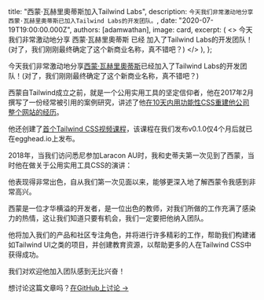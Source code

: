 
  title: "西蒙·瓦赫里奧蒂斯加入Tailwind Labs",
  description: `今天我们非常激动地分享西蒙·瓦赫里奧蒂斯已加入Tailwind Labs的开发团队。`,
  date: "2020-07-19T19:00:00.000Z",
  authors: [adamwathan],
  image: card,
  excerpt: (
    <>
      今天我们非常激动地分享 <Link href="https://twitter.com/simonswiss">西蒙·瓦赫里奧蒂斯</Link> 已经
      加入了Tailwind Labs的开发团队！(对了，我们刚刚最终确定了这个新商业名称，真不错吧？)
    </>
  ),
};

今天我们非常激动地分享[西蒙·瓦赫里奧蒂斯](https://twitter.com/simonswiss)已经加入了Tailwind Labs的开发团队！(对了，我们刚刚最终确定了这个新商业名称，真不错吧？)

西蒙自Tailwind成立之前，就是一个公用实用工具的坚定信仰者，他在2017年2月撰写了一份经常被引用的案例研究，讲述了他[在10天内用功能性CSS重建他公司整个网站的经历](https://hackernoon.com/full-re-write-with-tachyons-and-functional-css-a-case-study-part-1-635ccb5fb00b)。

他还创建了[首个Tailwind CSS视频课程](https://egghead.io/courses/build-user-interfaces-by-composing-css-utility-classes-with-tailwind)，该课程在我们发布v0.1.0仅4个月后就已在egghead.io上发布。

2018年，当我们访问悉尼参加Laracon AU时，我和史蒂夫第一次见到了西蒙，当时他在做关于公用实用工具CSS的演讲：

<YouTubeVideo id="2-q4asoHUqU" />

他表现得非常出色，自从我们第一次见面以来，能够更深入地了解西蒙令我感到非常高兴。

西蒙是一位才华横溢的开发者，是一位出色的教师，对我们所做的工作充满了感染力的热情，这让我们知道只要有机会，我们一定要把他纳入团队。

他将加入我们的产品和社区专注角色，并将进行许多精彩的工作，帮助我们构建诸如Tailwind UI之类的项目，并创建教育资源，以帮助更多的人在Tailwind CSS中获得成功。

我们对欢迎他加入团队感到无比兴奋！

想讨论这篇文章吗？<a href="https://github.com/tailwindcss/tailwindcss/discussions/2043">在GitHub上讨论 →</a>
